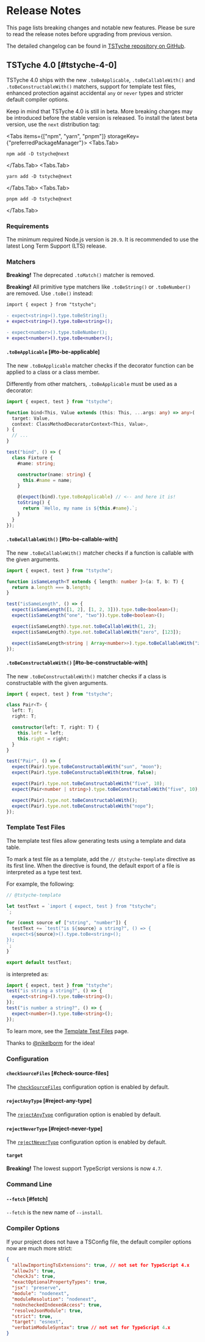 
# Release Notes

This page lists breaking changes and notable new features. Please be sure to read the release notes before upgrading from previous version.

<Note>

The detailed changelog can be found in [TSTyche repository on GitHub](https://github.com/tstyche/tstyche/blob/main/RELEASES.md).

</Note>

## TSTyche 4.0  [#tstyche-4-0]

TSTyche 4.0 ships with the new `.toBeApplicable`, `.toBeCallableWith()` and `.toBeConstructableWith()` matchers, support for template test files, enhanced protection against accidental `any` or `never` types and stricter default compiler options.

<Warning>

 Keep in mind that TSTyche 4.0 is still in beta. More breaking changes may be introduced before the stable version is released. To install the latest beta version, use the `next` distribution tag:

 <Tabs items={["npm", "yarn", "pnpm"]} storageKey={"preferredPackageManager"}>
 <Tabs.Tab>

 ```shell
 npm add -D tstyche@next
 ```

 </Tabs.Tab>
 <Tabs.Tab>

 ```shell
 yarn add -D tstyche@next
 ```

 </Tabs.Tab>
 <Tabs.Tab>

 ```shell
 pnpm add -D tstyche@next
 ```

 </Tabs.Tab>
 </Tabs>

 </Warning>

### Requirements

The minimum required Node.js version is `20.9`. It is recommended to use the latest Long Term Support (LTS) release.

### Matchers

<Warning>

**Breaking!** The deprecated `.toMatch()` matcher is removed.

</Warning>

<Warning>

**Breaking!** All primitive type matchers like `.toBeString()` or `.toBeNumber()` are removed. Use `.toBe()` instead:

```diff
import { expect } from "tstyche";

- expect<string>().type.toBeString();
+ expect<string>().type.toBe<string>();

- expect<number>().type.toBeNumber();
+ expect<number>().type.toBe<number>();
```

</Warning>

#### `.toBeApplicable` [#to-be-applicable]

The new `.toBeApplicable` matcher checks if the decorator function can be applied to a class or a class member.

Differently from other matchers, `.toBeApplicable` must be used as a decorator:

```ts
import { expect, test } from "tstyche";

function bind<This, Value extends (this: This, ...args: any) => any>(
  target: Value,
  context: ClassMethodDecoratorContext<This, Value>,
) {
  // ...
}

test("bind", () => {
  class Fixture {
    #name: string;

    constructor(name: string) {
      this.#name = name;
    }

    @(expect(bind).type.toBeApplicable) // <-- and here it is!
    toString() {
      return `Hello, my name is ${this.#name}.`;
    }
  }
});
```

#### `.toBeCallableWith()` [#to-be-callable-with]

The new `.toBeCallableWith()` matcher checks if a function is callable with the given arguments.

```ts
import { expect, test } from "tstyche";

function isSameLength<T extends { length: number }>(a: T, b: T) {
  return a.length === b.length;
}

test("isSameLength", () => {
  expect(isSameLength([1, 2], [1, 2, 3])).type.toBe<boolean>();
  expect(isSameLength("one", "two")).type.toBe<boolean>();

  expect(isSameLength).type.not.toBeCallableWith(1, 2);
  expect(isSameLength).type.not.toBeCallableWith("zero", [123]);

  expect(isSameLength<string | Array<number>>).type.toBeCallableWith("zero", [123]);
});
```

#### `.toBeConstructableWith()` [#to-be-constructable-with]

The new `.toBeConstructableWith()` matcher checks if a class is constructable with the given arguments.

```ts
import { expect, test } from "tstyche";

class Pair<T> {
  left: T;
  right: T;

  constructor(left: T, right: T) {
    this.left = left;
    this.right = right;
  }
}

test("Pair", () => {
  expect(Pair).type.toBeConstructableWith("sun", "moon");
  expect(Pair).type.toBeConstructableWith(true, false);

  expect(Pair).type.not.toBeConstructableWith("five", 10);
  expect(Pair<number | string>).type.toBeConstructableWith("five", 10);

  expect(Pair).type.not.toBeConstructableWith();
  expect(Pair).type.not.toBeConstructableWith("nope");
});
```

### Template Test Files

The template test files allow generating tests using a template and data table.

To mark a test file as a template, add the `// @tstyche-template` directive as its first line. When the directive is found, the default export of a file is interpreted as a type test text.

For example, the following:

```ts
// @tstyche-template

let testText = `import { expect, test } from "tstyche";
`;

for (const source of ["string", "number"]) {
  testText += `test("is ${source} a string?", () => {
  expect<${source}>().type.toBe<string>();
});
`;
}

export default testText;
```

is interpreted as:

```ts
import { expect, test } from "tstyche";
test("is string a string?", () => {
  expect<string>().type.toBe<string>();
});
test("is number a string?", () => {
  expect<number>().type.toBe<string>();
});
```

To learn more, see the [Template Test Files](../guide/template-test-files.md) page.

Thanks to [@nikelborm](https://github.com/nikelborm) for the idea!

### Configuration

#### `checkSourceFiles` [#check-source-files]

The [`checkSourceFiles`](../reference/config-file.mdx#check-source-files) configuration option is enabled by default.

#### `rejectAnyType` [#reject-any-type]

The [`rejectAnyType`](../reference/config-file.mdx#reject-any-type) configuration option is enabled by default.

#### `rejectNeverType` [#reject-never-type]

The [`rejectNeverType`](../reference/config-file.mdx#reject-never-type) configuration option is enabled by default.

#### `target`

<Warning>

**Breaking!** The lowest support TypeScript versions is now `4.7`.

</Warning>

### Command Line

#### `--fetch` [#fetch]

`--fetch` is the new name of `--install`.

### Compiler Options

If your project does not have a TSConfig file, the default compiler options now are much more strict:

```json
{
  "allowImportingTsExtensions": true, // not set for TypeScript 4.x
  "allowJs": true,
  "checkJs": true,
  "exactOptionalPropertyTypes": true,
  "jsx": "preserve",
  "module": "nodenext",
  "moduleResolution": "nodenext",
  "noUncheckedIndexedAccess": true,
  "resolveJsonModule": true,
  "strict": true,
  "target": "esnext",
  "verbatimModuleSyntax": true // not set for TypeScript 4.x
}
```
